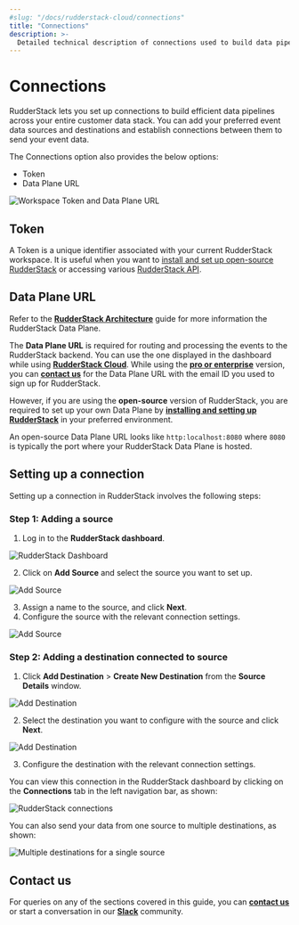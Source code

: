 ```yaml
---
#slug: "/docs/rudderstack-cloud/connections"
title: "Connections"
description: >-
  Detailed technical description of connections used to build data pipelines in RudderStack.
---
```


# Connections

RudderStack lets you set up connections to build efficient data pipelines across your entire customer data stack. You can add your preferred event data sources and destinations and establish connections between them to send your event data.

The Connections option also provides the below options:
- Token
- Data Plane URL

<img src="../../assets/general/token-dataplane-options.png" alt="Workspace Token and Data Plane URL" />

## Token

A Token is a unique identifier associated with your current RudderStack workspace. It is useful when you want to <a href="https://rudderstack.com/docs/get-started/installing-and-setting-up-rudderstack/">install and set up open-source RudderStack</a> or accessing various <a href="https://rudderstack.com/docs/rudderstack-api">RudderStack API</a>.

## Data Plane URL

<div class="infoBlock">

Refer to the [**RudderStack Architecture**](https://rudderstack.com/docs/get-started/rudderstack-architecture/) guide for more information the RudderStack Data Plane.
</div>

The **Data Plane URL** is required for routing and processing the events to the RudderStack backend. You can use the one displayed in the dashboard while using [**RudderStack Cloud**](https://app.rudderlabs.com/signup?type=freetrial). While using the [**pro or enterprise**](https://rudderstack.com/pricing) version, you can [**contact us**](https://rudderstack.com/join-rudderstack-slack-community) for the Data Plane URL with the email ID you used to sign up for RudderStack.

However, if you are using the **open-source** version of RudderStack, you are required to set up your own Data Plane by [**installing and setting up RudderStack**](https://rudderstack.com/docs/get-started/installing-and-setting-up-rudderstack/) in your preferred environment. 

<div class="successBlock">

An open-source Data Plane URL looks like `http:localhost:8080` where `8080` is typically the port where your RudderStack Data Plane is hosted.  
</div>

## Setting up a connection

Setting up a connection in RudderStack involves the following steps:

### Step 1: Adding a source

1. Log in to the **RudderStack dashboard**.

<img src="../../assets/general/connections-dashboard.png" alt="RudderStack Dashboard" />

2. Click on **Add Source** and select the source you want to set up.

<img src="../../assets/2 (30).png" alt="Add Source" />

3. Assign a name to the source, and click **Next**.
4. Configure the source with the relevant connection settings.

<img src="../../assets/general/source-configure.png" alt="Add Source" />

### Step 2: Adding a destination connected to source

1. Click **Add Destination** > **Create New Destination** from the **Source Details** window.

<img src="../../assets/general/Destination-configuration.png" alt="Add Destination" />

2. Select the destination you want to configure with the source and click **Next**.

<img src="../../assets/general/new-destination.png" alt="Add Destination" />

3. Configure the destination with the relevant connection settings.

You can view this connection in the RudderStack dashboard by clicking on the **Connections** tab in the left navigation bar, as shown:

<img src="../../assets/general/connection.png" alt="RudderStack connections" />

You can also send your data from one source to multiple destinations, as shown:

<img src="../../assets/general/rudderstack-onetomany-connection.png" alt="Multiple destinations for a single source" />


## Contact us

For queries on any of the sections covered in this guide, you can [**contact us**](mailto:%20docs@rudderstack.com) or start a conversation in our [**Slack**](https://rudderstack.com/join-rudderstack-slack-community) community.
